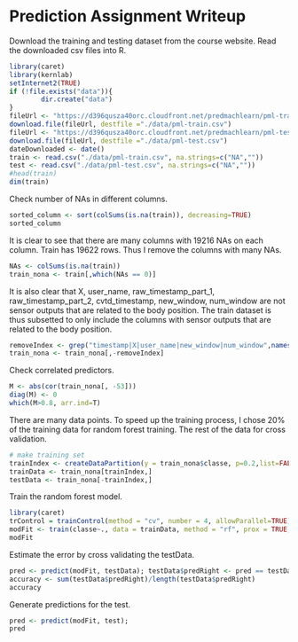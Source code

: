 Prediction Assignment Writeup
========================================================
Download the training and testing dataset from the course website. Read the downloaded csv files into R. 
```r
library(caret)
library(kernlab)
setInternet2(TRUE)
if (!file.exists("data")){
        dir.create("data")
}
fileUrl <- "https://d396qusza40orc.cloudfront.net/predmachlearn/pml-training.csv"
download.file(fileUrl, destfile ="./data/pml-train.csv")
fileUrl <- "https://d396qusza40orc.cloudfront.net/predmachlearn/pml-testing.csv"
download.file(fileUrl, destfile ="./data/pml-test.csv")
dateDownloaded <- date()
train <- read.csv("./data/pml-train.csv", na.strings=c("NA",""))
test <- read.csv("./data/pml-test.csv", na.strings=c("NA",""))
#head(train)
dim(train)
```

Check number of NAs in different columns.
```r
sorted_column <- sort(colSums(is.na(train)), decreasing=TRUE)
sorted_column
```

It is clear to see that there are many columns with 19216 NAs on each column. Train has 19622 rows. Thus I remove the columns with many NAs.

```r
NAs <- colSums(is.na(train))
train_nona <- train[,which(NAs == 0)]
```

It is also clear that X, user_name, raw_timestamp_part_1, raw_timestamp_part_2, cvtd_timestamp, new_window, num_window are not sensor outputs that are related to the body position. The train dataset is thus subsetted to only include the columns with sensor outputs that are related to the body position.

```r
removeIndex <- grep("timestamp|X|user_name|new_window|num_window",names(train_nona))
train_nona <- train_nona[,-removeIndex]
```

Check correlated predictors.
```r
M <- abs(cor(train_nona[, -53]))
diag(M) <- 0
which(M>0.8, arr.ind=T)
```

There are many data points. To speed up the training process, I chose 20% of the training data for random forest training. The rest of the data for cross validation.
```r
# make training set
trainIndex <- createDataPartition(y = train_nona$classe, p=0.2,list=FALSE) # 3927 rows
trainData <- train_nona[trainIndex,]
testData <- train_nona[-trainIndex,]
```

Train the random forest model. 
```r
library(caret)
trControl = trainControl(method = "cv", number = 4, allowParallel=TRUE)
modFit <- train(classe~., data = trainData, method = "rf", prox = TRUE, trControl = trControl)
modFit
```

Estimate the error by cross validating the testData.
```r
pred <- predict(modFit, testData); testData$predRight <- pred == testData$classe;
accuracy <- sum(testData$predRight)/length(testData$predRight)
accuracy
```

Generate predictions for the test.
```r
pred <- predict(modFit, test); 
pred
```